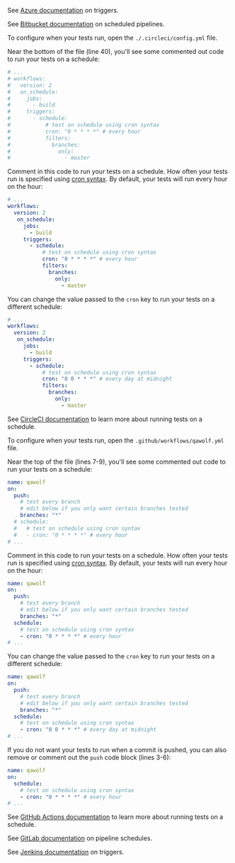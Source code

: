 
<CiTabs>
<TabItem value="azure">

See [Azure documentation](https://docs.microsoft.com/en-us/azure/devops/pipelines/yaml-schema?view=azure-devops&tabs=schema#triggers) on triggers.

</TabItem>
<TabItem value="bitbucket">

See [Bitbucket documentation](https://confluence.atlassian.com/bitbucket/scheduled-pipelines-933078702.html) on scheduled pipelines.

</TabItem>
<TabItem value="circleci">

To configure when your tests run, open the `./.circleci/config.yml` file.

Near the bottom of the file (line 40), you'll see some commented out code to run your tests on a schedule:

```yaml
# ...
# workflows:
#   version: 2
#   on_schedule:
#     jobs:
#       - build
#     triggers:
#       - schedule:
#           # test on schedule using cron syntax
#           cron: "0 * * * *" # every hour
#           filters:
#             branches:
#               only:
#                 - master
```

Comment in this code to run your tests on a schedule. How often your tests run is specified using [cron syntax](https://crontab.guru/). By default, your tests will run every hour on the hour:

```yaml
# ...
workflows:
  version: 2
   on_schedule:
     jobs:
       - build
     triggers:
       - schedule:
           # test on schedule using cron syntax
           cron: "0 * * * *" # every hour
           filters:
             branches:
               only:
                 - master
```

You can change the value passed to the `cron` key to run your tests on a different schedule:

```yaml
# ...
workflows:
  version: 2
   on_schedule:
     jobs:
       - build
     triggers:
       - schedule:
           # test on schedule using cron syntax
           cron: "0 0 * * *" # every day at midnight
           filters:
             branches:
               only:
                 - master
```

See [CircleCI documentation](https://circleci.com/docs/2.0/workflows/#scheduling-a-workflow) to learn more about running tests on a schedule.

</TabItem>
<TabItem value="github">

To configure when your tests run, open the `.github/workflows/qawolf.yml` file.

Near the top of the file (lines 7-9), you'll see some commented out code to run your tests on a schedule:

```yaml
name: qawolf
on:
  push:
    # test every branch
    # edit below if you only want certain branches tested
    branches: "*"
  # schedule:
  #   # test on schedule using cron syntax
  #   - cron: "0 * * * *" # every hour
# ...
```

Comment in this code to run your tests on a schedule. How often your tests run is specified using [cron syntax](https://crontab.guru/). By default, your tests will run every hour on the hour:

```yaml
name: qawolf
on:
  push:
    # test every branch
    # edit below if you only want certain branches tested
    branches: "*"
  schedule:
    # test on schedule using cron syntax
    - cron: "0 * * * *" # every hour
# ...
```

You can change the value passed to the `cron` key to run your tests on a different schedule:

```yaml
name: qawolf
on:
  push:
    # test every branch
    # edit below if you only want certain branches tested
    branches: "*"
  schedule:
    # test on schedule using cron syntax
    - cron: "0 0 * * *" # every day at midnight
# ...
```

If you do not want your tests to run when a commit is pushed, you can also remove or comment out the `push` code block (lines 3-6):

```yaml
name: qawolf
on:
  schedule:
    # test on schedule using cron syntax
    - cron: "0 * * * *" # every hour
# ...
```

See [GitHub Actions documentation](https://help.github.com/en/actions/automating-your-workflow-with-github-actions/workflow-syntax-for-github-actions#onschedule) to learn more about running tests on a schedule.

</TabItem>
<TabItem value="gitlab">

See [GitLab documentation](https://docs.gitlab.com/ee/user/project/pipelines/schedules.html) on pipeline schedules.

</TabItem>
<TabItem value="jenkins">

See [Jenkins documentation](https://jenkins.io/doc/book/pipeline/syntax/#triggers) on triggers.

</TabItem>
</CiTabs>
